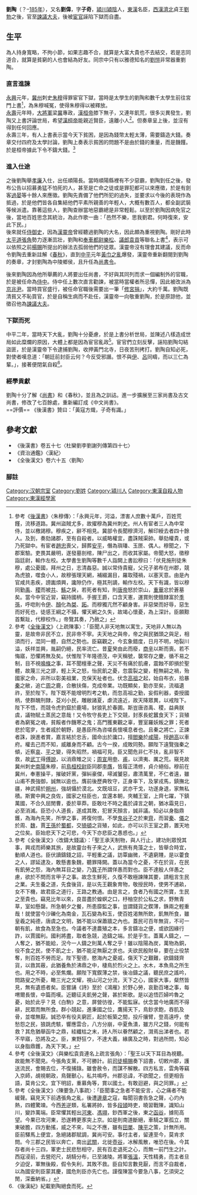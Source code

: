 {{otheruses|劉陶}}
{{No footnotes|time=2019-12-30T09:09:53+00:00}}
'''劉陶'''（？–[[185年|185年]]），又名'''劉偉'''，字'''子奇'''，[[潁川郡|潁川]][[潁陰|潁陰]]人，[[東漢|東漢]]名臣，[[西漢|西漢]][[濟北王|濟北]]貞王[[劉勃|劉勃]]之後，官至[[諫議大夫|諫議大夫]]，後被[[宦官|宦官]]誣陷下獄而自盡。
{{東亞男性歷史人物|名稱=劉陶|最高職務=[[諫議大夫|諫議大夫]]|朝代=[[東漢|東漢]]|主君=[[漢桓帝|漢桓帝]]→[[漢靈帝|漢靈帝]]|字=子奇|封爵=中陵鄉侯|籍貫=[[潁川郡|潁川]][[潁陰|潁陰]]|逝世年=[[185年|185年]]|著作=《七曜論》、《匡老子》、《反韓非》、《復孟軻》}}

== 生平 ==
為人持身寬略，不拘小節，如果志趣不合，就算是大富大貴也不去結交，若是志同道合，就算是貧窮的人也會結為好友。同宗中只有以雅德知名的[[劉愷|劉愷]]非常器重劉陶。<br>

===直言進諫===
[[永興|永興]]元年，[[冀州|冀州]]刺史[[朱穆|朱穆]]得罪宦官下獄，當時是太學生的劉陶和數千太學生前往宮門上書<ref>參考《[[後漢書|後漢書]]》〈朱穆傳〉：「永興元年，河溢，漂害人庶數十萬戶，百姓荒饉，流移道路。冀州盜賊尤多，故擢穆為冀州刺史。州人有宦者三人為中常侍，並以檄謁穆。穆疾之，辭不相見。冀部令長聞穆濟河，解印綬去者四十餘人。及到，奏劾諸郡，至有自殺者。以威略權宜，盡誅賊渠帥。舉劾權貴，或乃死獄中。有宦者[[趙忠|趙忠]]喪父，歸葬[[安平郡|安平]]，僭為璵璠、玉匣、偶人。穆聞之，下郡案驗。吏畏其嚴明，遂發墓剖棺，陳尸出之，而收其家屬。帝聞大怒，徵穆詣廷尉，輸作左校。太學書生劉陶等數千人詣闕上書訟穆曰：「伏見施刑徒朱穆，處公憂國，拜州之日，志清姦惡。誠以常侍貴寵，父兄子弟布在州郡，競為虎狼，噬食小人，故穆張理天網，補綴漏目，羅取殘禍，以塞天意。由是內官咸共恚疾，謗讟煩興，讒隙仍作，極其刑謫，輸作左校。天下有識，皆以穆同勤[[禹|禹]]、[[后稷|稷]]而被[[共工|共]]、[[鯀|鯀]]之戾，若死者有知，則[[堯|唐帝]]怒於崇山，[[舜|重華]]忿於蒼墓矣。當今中官近習，竊持國柄，手握王爵，口含天憲，運賞則使餓隸富於[[季孫氏|季孫]]，呼唿則令[[伊尹|伊]]、[[顏回|顏]]化為[[桀|桀]]、[[盜跖|跖]]。而穆獨亢然不顧身害。非惡榮而好辱，惡生而好死也，徒感王綱之不攝，懼天網之久失，故竭心懷憂，為上深計。臣願黥首繫趾，代穆校作。」帝覽其奏，乃赦之」</ref>，為朱穆喊冤，使得朱穆得以被釋放。<br>
 
[[永寿_(东汉)|永壽]]元年時，[[大將軍|大將軍]]梁[[冀|冀]]專政，[[漢桓帝|漢桓帝]]膝下無子，又連年飢荒，很多災異發生，劉陶又上書評論世局，希望[[漢桓帝|漢桓帝]]能親近賢臣，遠離小人<ref>參考《[[全後漢文|全後漢文]]》〈上疏陳事〉：「臣聞人非天地無以寓生，天地非人無以為靈，是故帝非民不立，民非帝不寧。夫天地之與帝，帝之與民猶頭之與足，相須而行，混同一體，自然之勢也。臣竊觀之，今玄象錯度，日月不明，地裂川溢，妖祥並興，胤嗣仍絕，民率流亡。昔[[夏朝|夏]]癸由此而廢，[[商朝|商]][[紂王|辛]]以斯而喪。若不悔寤，恐懼將無及矣。伏惟陛下年隆德茂，中天稱號，襲常存之慶，循不易之制，目不視[[鳴條之戰|鳴條]]之事，耳不聞檀車之聲，天災不有痛於肌膚，震蝕不即損於聖體，故蔑三光之謬，輕上天之怒，怡民飢之憂，忽震裂之變，輕無嗣之禍，殆國家之命，非所以彰美祖業，克保天祉者也。伏念[[漢高祖|高祖]]之起，始自布衣，拾暴[[秦朝|秦]]之敝，追亡[[周朝|周]]之鹿，合散扶傷，克成帝業。功既顯矣，勤亦至矣，流福遺祚，至於陛下。陛下既不能增明烈考之軌，而忽高祖之勤，妄假利器，委授國柄，使群醜刑隸，芟刈小民，雕敝諸夏，虐流遠近，故天降眾異，以戒陛下。陛下不悟，而競令虎豹窟於鹿場，豺狼乳於春圃。斯豈唐咨禹、稷，益典朕虞，議物賦土蒸民之意哉！又令牧守長吏上下交競，封豕長蛇蠶食天下；貨殖者為窮冤之魂，貧餒者作饑寒之鬼；高門獲東觀之辜，豐室羅妖叛之罪；死者悲於窀穸，生者戚於朝野，是愚臣所為咨嗟長懷嘆息者也。且秦之將亡，正諫者誅，諛進者賞，嘉言結於忠舌，國命出於讒口，擅[[閻樂|閻樂]]於[[咸陽|咸陽]]，授[[趙高|趙高]]以車府。權去己而不知，威離身而不顧。古今一揆，成敗同勢。願陛下遠覽強秦之傾，近察[[漢哀帝|哀]]、[[漢平帝|平]]之變，得失昭然，禍福可見。臣又聞危非仁不扶，亂非智不救，故[[武丁|武丁]]得[[傅說|傅說]]，以消鼎雉之災；[[周宣王|周宣]]用[[申伯|申]]、[[尹吉甫|甫]]，以濟夷、厲之荒。窺見故冀州刺史[[南陽郡|南陽]]朱穆，前[[鳥桓校尉|鳥桓校尉]]臣同郡[[李膺|李膺]]，皆履正清修，貞介絕俗。穆前在冀州，奉憲操平，摧破奸黨，彈糾豪傑，埽滅饕惡，肅清萬里，不仁者遠，雖山甫不畏強御，誠無以逾也。膺前後歷典牧守，正身率下，及掌戎馬，鎮撫北疆，神武揚於[[朔方|朔州]]，強胡懾於漠北。文既俎豆，武亦干戈，功遂身退，家無私積。斯實中興之良佐，國家之柱臣也，宜還本朝，夾輔王室，上齊七躍，下鎮萬國，不合久屈閒曹，委於草莽。臣敢吐不時之義於諱言之朝，猶冰霜見日，必至消滅。臣恐小人道長，遂成其敗，犯冒天顏言，誠非議。知必以身脂鼎鑊，為海內先笑，所學之事，將復何恨。不學[[鬼谷子|鬼谷子]]之於東[[齊國|齊]]，而習[[蘇秦|秦]]、[[張儀|儀]]之於周、[[魏國|魏]]，賈[[卓王孫|王孫]]於[[蜀郡|蜀都]]，交[[猗頓|猗頓]]之貨殖，如此，亦可以示王室之爵，置天地之位矣。臣始悲天下之可悲，今天下亦悲臣之愚惑也。」</ref>。但奏章呈上後，並沒有得到任何回應。<br>

永壽三年，有人上書表示當今天下貧困，是因為錢幣太輕太薄，需要鑄造大錢。奏章交付四府及太學討論，劉陶上奏表示貧困的問題不是由於錢的重量，而是饑饉。於是桓帝據此下令不鑄大錢。<ref>參考《全後漢文》〈改鑄大錢議〉：「聖王承天制物，與人行止，建功則眾悅其事，興戎而師樂其旅，是故靈台有子來之人，武旅有鳧藻之士，皆舉合時宜，動順人道也。臣伏讀鑄錢之詔，平輕重之議，訪覃幽微，不遺窮賤，是以藿食之人，謬延逮及，敢懸書象魏，聽罪降闕。蓋以為當今之憂，不在於貨，在民有飢勞之怨，海內無耳目之變，乃[[箕子|箕子]]所謂佯愚而對也。臣不達殷人佯愚之慮，欲於不問而言甲子之事。故念生鮮死，久復不敢極諫陳其要，請粗言生民之業。夫生養之道，先食後貨，是以先王觀象育物，敬授民時，使男不逋畝，女不下機，故君臣之道行，王路之教通。由是言之，食者乃有國之所寶，生民之至貴也。竊見比年以來，良苗盡於蝗螟之口，杼柚空於公私之求，野無青草，室如懸罄。所急朝夕之餐，所患靡監之事，豈謂錢貨之鍥薄，銖兩之輕重哉！就使當今沙礫化為南金，瓦石變為和玉，使百姓渴無所飲，飢無所食，雖皇羲之純德，唐虞之文明，猶不能以保蕭牆之內也。蓋民可百年無貨，不可一朝有飢，故食為至急也。今議者不達農殖之本，多言鑄冶之便，或欲因緣行詐，以賈國利。國利將盡，取者急競，造鑄之端。於是乎生。蓋萬人鑄之，一人奪之，猶不能給，況今一人鑄之則萬人奪之乎！雖以陰陽為炭，萬物為銅，役不食之民，使不飢之士，猶不能足無厭之求也。夫欲民殷財阜，要在止役禁奪，則百姓不勞而足。陛下聖德，愍海內之憂戚，傷天下之艱難，欲鑄錢齊貨，以救其蔽，此猶養魚於沸鼎之中，棲鳥於烈火之上。水木，本魚鳥之所生也。用之不時，必至焦爛。願陛下寬鍥薄之禁，後冶鑄之議，聽民庶之謠吟，問路叟之所憂，瞰三光之文耀，視山河之分流，天下之心，國家大事，粲然皆見，無有遺惑者矣。臣嘗誦《詩》至於《鴻雁》於野心勞，哀勤百堵之事，每喟爾長懷，中篇而嘆。近聽征夫飢勞之聲，甚於斯歌。是以追悟匹婦吟魯之憂，始於此乎？見《白駒》之意，屏營彷徨，不能監寐。伏念當今地廣而不得耕，民眾而無所食。群小競起，進秉國之位，鷹揚天下，鳥鈔求飽，吞肌及骨，並噬無厭。誠恐卒有役夫窮匠，起於板築之間，投斤攘臂，登高遠呼，使愁怨之民，狼跳虎駭，響應雲合，八方分崩，中夏魚潰，雖方尺之錢，何能有救？其危猶舉函牛之鼎，絓纖枯之末，詩人所以眷然顧之，潸焉出涕者也。若不早寤，恐將及之。臣，東野狂ウ，不達大義，緣廣及之時，對過所問，知必以身脂鼎鑊，為天下笑。」</ref><br>

===進入仕途===
之後劉陶舉[[孝廉|孝廉]]入仕，出任順陽長。當時順陽縣裡有不少惡霸，劉陶到任之後，發布公告以招募勇猛不怕死的人，甚至是亡命之徒或是罪犯都可以來應徵，於是有劍客[[過晏|過晏]]等十餘人來應徵。劉陶先責備了他們所犯的過失，並要求以今後的表現作為抵過，於是他們皆各自集結他們平素所親善的年輕人，大概有數百人，都全副武裝等候派遣。靠著這些人，劉陶查辦當地惡霸總是非常輕鬆。以至於劉陶因病免官之後，當地百姓思念其統治，為此作歌一曲：「邑然不樂，思我劉君。何時復來，安此下民。」<br>

後來就任[[侍御史|侍御史]]，因為[[漢靈帝|漢靈帝]]曾經聽過劉陶的大名，因此頗為重視劉陶。剛好此時[[太平道|太平道]][[張角|張角]]勢力逐漸茁壯，劉陶和[[奉車都尉|奉車都尉]][[樂松|樂松]]、[[議郎|議郎]][[袁貢|袁貢]]等聯名上書<ref>參考《全後漢文》〈與樂松袁貢連名上疏言張角〉：「聖王以天下耳目為視聽。故能無不聞見。今張角支黨，不可勝計。前[[司徒|司徒]][[楊賜|楊賜]]奏下詔書，切敕州郡，護送流民，會賜去位，不復捕錄。雖會赦令，而謀不解散。四方私言，雲角等竊入京師，覘視朝政，鳥聲獸心，私共鳴呼。州郡忌諱，不欲聞之，但更相告語，莫肯公文。宜下明詔，重募角等，賞以國土。有敢迴避，與之同罪。」</ref>，表示可以依照之前[[楊賜|楊賜]]所提出的辦法去孤弱他們的徒眾。漢靈帝沒有理會其建議，反而命令劉陶去重新註解《[[春秋|春秋]]》，直到[[中平|中平]]元年[[黃巾之亂|黃巾之亂]]爆發，漢靈帝重新翻閱到劉陶的奏章，才封劉陶為中陵鄉侯，且升任為[[尚書令|尚書令]]。

後來劉陶因為他所舉薦的人將要出任尚書，不好與其同列而求一個編制外的官職，於是被任命為[[侍中|侍中]]。侍中任上數次直言勸諫，被當時當權者所忌憚，因此被改派為[[京兆尹|京兆尹]]。當時買官盛行，被任命官職後需要出一筆「[[修宮捐|修宮捐]]」，大約千萬。劉陶既清貧又不恥買官，於是自稱生病而不赴任，漢靈帝一向敬重劉陶，於是原諒他，並徵召他為[[諫議大夫|諫議大夫]]。<br>

===下獄而死===
中平二年，當時天下大亂，劉陶十分憂慮，於是上書分析世局，並陳述八樣造成世局如此糜爛的原因，大體上都是因為宦官亂政<ref>參考《全後漢文》〈陳要急八事疏〉：「臣聞事之急者不能安言，心之痛者不能緩聲。竊見天下前遇張角之亂，後遭[[邊章|邊章]]之寇，每聞羽書告急之聲，心灼內熱，四體驚竦。今西[[羌族|羌]]逆類，私署將帥，皆多[[段熲|段熲]]時吏，曉習戰陳，識知山川，變詐萬端。臣常懼其輕出[[河東郡_(中國)|河東]]、[[馮翊郡|馮翊]]，鈔西軍之後，東之[[函谷關|函谷]]，據阨高望。今果已攻河東，恐遂轉更豕突上京。如是則南道斷絕，車騎之軍孤立，關東破膽，四方動搖，威之不來，叫之不應，雖有[[田單|田單]]、[[陳平|陳平]]之策，計無所用。臣前驛馬上便宜，急絕諸郡賦調，冀尚可安。事付主者，留連至今，莫肯求問。今三郡之民皆以奔亡，南出[[武關|武關]]，北徙[[壺關|壺谷]]，冰解風散，唯恐在後。今其存者尚十三四，軍吏士民悲愁相守，民有百走退死之心，而無一前鬥生之計。西寇浸前，去營咫尺，胡騎分布，已至諸陵。將軍[[張溫|張溫]]，天性精勇，而主者旦夕迫促，軍無後殿，假令失利，其敗不救。臣自知言數見厭，而言不自裁者，以為國安則臣蒙其慶，國危則臣亦先亡也。謹復陳當今要急八事，乞須臾之閒，深垂納省。」</ref>。宦官們立刻反擊，誣陷劉陶勾結盜匪，於是漢靈帝下令逮捕劉陶，收押黃門北寺，日夜苦刑拷打。劉陶自知必死，對使者嘆息道：「朝廷前封臣云何？今反受邪譖。恨不與[[伊尹|伊]]、[[姜子牙|呂]]同疇，而以三仁為輩。」，接著便閉氣自殺<ref>《後漢紀》紀載劉陶絕食而死。</ref>。
===經學貢獻===
劉陶十分了解《[[尚書|尚書]]》和《春秋》，並且為之訓詁。進一步擴展至三家尚書及古文尚書，修改了七百餘處，重新編訂成《中文尚書》。<br>
==評價==
《後漢書》贊曰：「黃寇方熾，子奇有識。」<br>

==參考文獻==
*《後漢書》卷五十七〈杜欒劉李劉謝列傳第四十七〉<br>
*《資治通鑑》〈漢紀〉<br>
*《全後漢文》卷六十五〈劉陶〉<br>

===腳註===
[[Category:汉朝宗室|Category:汉朝宗室]]
[[Category:劉姓|Category:劉姓]]
[[Category:潁川人|Category:潁川人]]
[[Category:東漢自殺人物|Category:東漢自殺人物]]
[[Category:東漢經學家|Category:東漢經學家]]